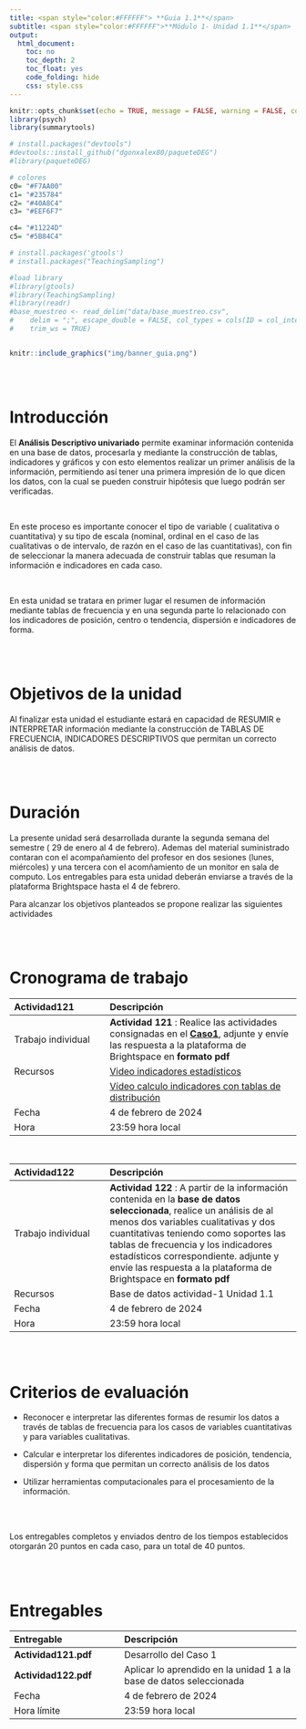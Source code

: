 ```yaml
---
title: <span style="color:#FFFFFF"> **Guia 1.1**</span>  
subtitle: <span style="color:#FFFFFF">**Módulo 1- Unidad 1.1**</span> 
output:
  html_document:
    toc: no
    toc_depth: 2
    toc_float: yes
    code_folding: hide
    css: style.css
---    
```


```r
knitr::opts_chunk$set(echo = TRUE, message = FALSE, warning = FALSE, comment = NA)
library(psych)
library(summarytools)

# install.packages("devtools")
#devtools::install_github("dgonxalex80/paqueteDEG")
#library(paqueteDEG)

# colores
c0= "#F7AA00"
c1= "#235784"
c2= "#40A8C4"
c3= "#EEF6F7"

c4= "#11224D"
c5= "#5B84C4"

# install.packages('gtools')
# install.packages("TeachingSampling")

#load library
#library(gtools)
#library(TeachingSampling)
#library(readr)
#base_muestreo <- read_delim("data/base_muestreo.csv", 
#    delim = ";", escape_double = FALSE, col_types = cols(ID = col_integer()), 
#    trim_ws = TRUE)



```

```r
knitr::include_graphics("img/banner_guia.png")
```
<br/><br/>

# **Introducción**

El **Análisis Descriptivo univariado** permite examinar información contenida en una base de datos, procesarla y mediante la construcción de tablas, indicadores y gráficos y con esto elementos realizar un primer análisis de la información, permitiendo así tener una primera impresión de lo que dicen los datos, con la cual se pueden construir hipótesis que luego podrán ser verificadas.

<br/>

En este proceso es importante conocer el tipo de variable ( cualitativa o cuantitativa) y su tipo de escala (nominal, ordinal en el caso de las cualitativas o de intervalo, de razón en el caso de las cuantitativas), con fin de seleccionar la manera adecuada de construir tablas que resuman la información e indicadores en cada caso.

<br/>

En esta unidad se tratara en primer lugar el resumen de información mediante tablas de frecuencia y en una segunda parte lo relacionado con los indicadores de posición, centro o tendencia, dispersión e indicadores de forma.

<br/><br/>

# **Objetivos de la unidad**

Al finalizar esta unidad el estudiante estará en capacidad de RESUMIR e INTERPRETAR información mediante la construcción de TABLAS DE FRECUENCIA, INDICADORES DESCRIPTIVOS que permitan un correcto análisis de datos.

<br/><br/>

# **Duración**

La presente unidad será desarrollada durante la segunda semana del semestre ( 29 de enero al 4 de febrero). Ademas del material suministrado contaran con el acompañamiento del profesor en dos sesiones (lunes, miércoles) y una tercera con el acomñamiento de un monitor en sala de computo.  Los entregables para esta unidad deberán enviarse a través de la plataforma Brightspace hasta el 4 de febrero.

Para alcanzar los objetivos planteados se propone realizar las siguientes actividades


<br/><br/>

# **Cronograma de trabajo**


|Actividad121   | Descripción                    | 
|:--------------|:-----------------------------  |
|Trabajo individual| **Actividad 121** :  Realice las actividades consignadas en el [**Caso1**](https://dgonxalex80.github.io/300MAE018/caso1.html), adjunte y envíe las respuesta a la plataforma de Brightspace en **formato pdf** |
|Recursos          |[Video indicadores estadísticos](https://youtu.be/dWVs-M7oCh4)         |
|| [Vídeo calculo indicadores con tablas de distribución](https://youtu.be/n2UCDZNncls)|
| Fecha         | 4 de febrero de 2024          |
| Hora          | 23:59 hora local                        |

<br/> 

|Actividad122   | Descripción                    | 
|:--------------|:-----------------------------  |
|Trabajo individual|**Actividad 122** :  A partir de la información contenida en la **base de datos seleccionada**, realice un análisis de al menos dos variables cualitativas y dos cuantitativas teniendo como soportes las tablas de frecuencia y los indicadores estadísticos correspondiente. adjunte y envíe las respuesta a la plataforma de Brightspace en **formato pdf**|
|Recursos| Base de datos actividad-1 Unidad 1.1|
|Fecha          | 4 de febrero de 2024 |
|Hora           |  23:59 hora local   |


<br/><br/>

# **Criterios de evaluación**

+ Reconocer e interpretar las diferentes formas de resumir los datos a través de tablas de frecuencia para los casos de variables cuantitativas y para variables cualitativas.

+ Calcular e interpretar los diferentes indicadores de posición, tendencia, dispersión y forma que permitan un correcto análisis de los datos

+ Utilizar herramientas computacionales para el procesamiento de la información.

<br/> <br/> 

Los entregables completos y enviados dentro de los tiempos establecidos otorgarán 20 puntos en cada caso, para un total de 40 puntos.

<br/><br/>

# **Entregables** 

| Entregable         |  Descripción                   |
|:-------------------|:-------------------------------|
|**Actividad121.pdf**|  Desarrollo del Caso 1         |
|**Actividad122.pdf**|  Aplicar lo aprendido en la unidad 1 a la base de datos seleccionada |
|Fecha               |4 de febrero  de 2024           | 
|Hora límite         | 23:59  hora  local             |


